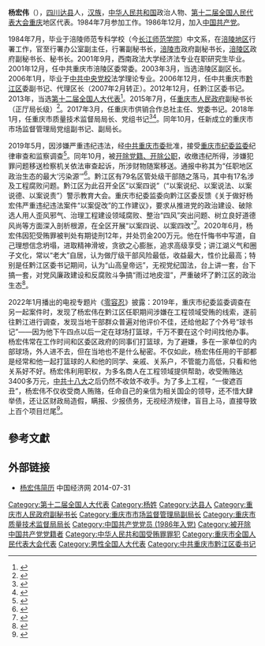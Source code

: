 '''杨宏伟'''（{{bd|1964年|6月|}}），[[四川省|四川]][[达川区|达县]]人，[[汉族|汉族]]，[[中华人民共和国|中华人民共和国]]政治人物、[[第十二届全国人民代表大会|第十二届全国人民代表大会]][[重庆市|重庆]]地区代表。1984年7月参加工作。1986年12月，加入[[中国共产党|中国共产党]]。

1984年7月，毕业于涪陵师范专科学校（今[[长江师范学院|长江师范学院]]）中文系，在[[涪陵地區|涪陵地区]]行署工作，官至行署办公室副主任，行署副秘书长，[[涪陵市_(地级市)|涪陵市]]政府副秘书长，[[涪陵区|涪陵区]]政府副秘书长、秘书长。2001年9月，西南政法大学经济法专业在职研究生毕业。2001年12月，任中共重庆市涪陵区委常委。2003年3月，当选涪陵区副区长。2006年1月，毕业于[[中共中央党校|中共中央党校]]法学理论专业。2006年12月，任中共重庆市[[黔江区|黔江区]]委副书记、代理区长（2007年2月转正）。2012年12月，任黔江区委书记。2013年，当选[[第十二届全国人民代表大会|第十二届全国人大]][[第十二届全国人民代表大会代表名单|代表]]<ref>{{cite news|title=全国人大代表信息-杨宏伟|url=http://210.82.31.1:8084/delegate/viewDelegate.action?dbid=122061|accessdate=2013-04-05|newspaper=全国人大网|archive-url=https://web.archive.org/web/20160305222633/http://www.npc.gov.cn/delegate/viewDelegate.action?dbid=122061|archive-date=2016-03-05|dead-url=yes}}</ref>。2015年7月，任[[重庆市人民政府|重庆市人民政府]]副秘书长（正厅局长级）<ref>{{Cite web|title=重庆任免陈勇、杨宏伟、吴存荣、屈谦、李春生、梁从友等职务|url=http://district.ce.cn/newarea/sddy/201704/06/t20170406_21754910.shtml|access-date=2022-01-19|date=2017-04-06|publisher=中国经济网|archive-date=2022-06-23|archive-url=https://web.archive.org/web/20220623014924/http://district.ce.cn/newarea/sddy/201704/06/t20170406_21754910.shtml}}</ref>。2017年3月，任重庆市供销合作总社主任、党委书记。2018年1月，任重庆市质量技术监督局局长、党组书记<ref>{{Cite web|title=杨宏伟任重庆市质量技术监督局局长|url=https://www.thecover.cn/news/599346|access-date=2022-01-19|date=2018-02-07|publisher=封面新闻|archive-date=2022-06-23|archive-url=https://web.archive.org/web/20220623015129/https://www.thecover.cn/news/599346}}</ref><ref>{{Cite web|title=重庆市质量技术监督局局长杨宏伟调研合川、璧山、铜梁质监工作|url=https://www.cqn.com.cn/zj/content/2018-03/12/content_5536376.htm|access-date=2022-01-19|date=2018-03-12|publisher=中国质量新闻网|archive-date=2021-11-17|archive-url=https://web.archive.org/web/20211117002218/https://www.cqn.com.cn/zj/content/2018-03/12/content_5536376.htm}}</ref>。同年10月，任新成立的重庆市市场监督管理局党组副书记、副局长。

2019年5月，因涉嫌严重违纪违法，经[[中国共产党重庆市委员会|中共重庆市委]]批准，接受[[中国共产党重庆市纪律检查委员会|重庆市纪委]][[重庆市监察委员会|监委]]纪律审查和监察调查<ref>{{Cite web|title=重庆市市场监督管理局副局长杨宏伟接受审查调查|url=https://www.ccdi.gov.cn/yaowen/201905/t20190506_193432.html|access-date=2022-01-19|date=2019-05-06|publisher=中央纪委国家监委网站|archive-date=2022-06-23|archive-url=https://web.archive.org/web/20220623020731/https://www.ccdi.gov.cn/yaowen/201905/t20190506_193432.html}}</ref>。同年10月，被[[双开|开除党籍、开除公职]]，收缴违纪所得，涉嫌犯罪问题移送检察机关依法审查起诉，所涉财物随案移送。通报中称其为“任职地区政治生态的最大‘污染源’”<ref>{{Cite web|title=重庆市市场监督管理局原党组副书记、副局长杨宏伟严重违纪违法被开除党籍和公职|url=http://jjc.cq.gov.cn/html/2019-10/12/content_50693379.htm|access-date=2022-01-19|date=2019-10-12|publisher=中共重庆市纪委重庆市监察委员会|archive-date=2022-06-25|archive-url=https://web.archive.org/web/20220625005731/http://jjc.cq.gov.cn/html/2019-10/12/content_50693379.htm}}</ref>。黔江区有79名区管处级干部随之落马，其中有17名涉及工程腐败问题。黔江区为此召开全区“以案四说”（“以案说纪、以案说法、以案说德、以案说责”）警示教育大会。重庆市纪委监委向黔江区委反馈《关于做好杨宏伟严重违纪违法案件“以案促改”的工作建议》，要求从推进党的政治建设、破除选人用人歪风邪气、治理工程建设领域腐败、整治“四风”突出问题、树立良好道德风尚等方面深入剖析根源，在全区开展“以案四说、以案四改”<ref>{{Cite web|title=“说”“改”贯通 规范一方|url=https://www.ccdi.gov.cn/yaowen/202106/t20210623_244391.html|access-date=2022-01-19|date=2021-06-23|publisher=中央纪委国家监委网站|archive-date=2022-06-24|archive-url=https://web.archive.org/web/20220624131520/https://www.ccdi.gov.cn/yaowen/202106/t20210623_244391.html}}</ref>。2020年6月，杨宏伟因犯受贿罪被判处有期徒刑12年，并处罚金200万元。他在忏悔书中写道，自己理想信念坍塌，进取精神滑坡，贪欲之心膨胀，追求高级享受；讲江湖义气和圈子文化，常以“老大”自居，认为做厅级干部风险最低，收益最大，性价比最高；特别是任黔江区委书记期间，认为“山高皇帝远”，无视党纪国法，台上讲一套，台下搞一套，对党风廉政建设和反腐败斗争搞“雨过地皮湿”，严重破坏了黔江区的政治生态<ref>{{Cite web|title=一方政治生态的最大“污染源”——黔江区委原书记杨宏伟案件警示录|url=http://jjc.cq.gov.cn/html/2020-11/13/content_51151035.html|access-date=2022-01-19|date=2020-11-13|publisher=中共重庆市纪委重庆市监察委员会|archive-date=2022-06-23|archive-url=https://web.archive.org/web/20220623014926/http://jjc.cq.gov.cn/html/2020-11/13/content_51151035.html}}</ref>。

2022年1月播出的电视专题片《[[零容忍|零容忍]]》披露：2019年，重庆市纪委监委调查在另一起案件时，发现了杨宏伟在黔江区任职期间涉嫌在工程领域受贿的线索，遂前往黔江进行调查，发现当地干部群众普遍对他评价不佳，还给他起了个外号“球书记”——因为他下午四点以后一定在球场打篮球，千万不要在这个时间找他办事。杨宏伟常在工作时间和区委区政府的同事们打篮球，为了避嫌，多在一家单位的内部球场，外人进不去，但在当地也不是什么秘密。不仅如此，杨宏伟任用的干部都是经常和他一起打篮球的人和他的同学、亲戚、关系户，不管能力高低，只看和他关系好不好。杨宏伟利用职权，为多名商人在工程领域提供帮助，收受贿赂达3400多万元，[[中国共产党第十八次全国代表大会|中共十八大]]之后仍然不收敛不收手。为了多上工程，“一俊遮百丑”，杨宏伟不仅收受商人贿赂，任命自己的亲信为相关国企的领导，还不惜大肆举债，还让区财政局造假，瞒报、少报债务，无视经济规律，盲目上马，直接导致上百个项目烂尾<ref>{{Cite web|title=电视专题片《零容忍》第四集《系统施治》|url=http://v.ccdi.gov.cn/2022/01/18/VIDEO275riTfEf553o0IOem3220118.shtml|access-date=2022-01-18|publisher=中央纪委国家监委网站|archive-date=2022-01-19|archive-url=https://web.archive.org/web/20220119013329/http://v.ccdi.gov.cn/2022/01/18/VIDEO275riTfEf553o0IOem3220118.shtml}}</ref>。

==參考文獻==
{{reflist}}
==外部链接==
*[http://district.ce.cn/zt/rwk/sf/cq/rs/201205/30/t20120530_23364724.shtml 杨宏伟简历] {{Wayback|url=http://district.ce.cn/zt/rwk/sf/cq/rs/201205/30/t20120530_23364724.shtml|date=20160304210650}} 中国经济网 2014-07-31
{{中共十九大以来的反腐败工作}}
[[Category:第十二届全国人大代表|Category:第十二届全国人大代表]]
[[Category:杨姓|Category:杨姓]]
[[Category:达县人|Category:达县人]]
[[Category:重庆市人民政府副秘书长|Category:重庆市人民政府副秘书长]]
[[Category:重庆市市场监督管理局副局长|Category:重庆市市场监督管理局副局长]]
[[Category:重庆市质量技术监督局局长|Category:重庆市质量技术监督局局长]]
[[Category:中国共产党党员_(1986年入党)|Category:中国共产党党员 (1986年入党)]]
[[Category:被开除中国共产党党籍者|Category:被开除中国共产党党籍者]]
[[Category:中华人民共和国受贿罪罪犯|Category:中华人民共和国受贿罪罪犯]]
[[Category:重庆市全国人民代表大会代表|Category:重庆市全国人民代表大会代表]]
[[Category:男性全国人大代表|Category:男性全国人大代表]]
[[Category:中共重庆市黔江区委书记|Category:中共重庆市黔江区委书记]]